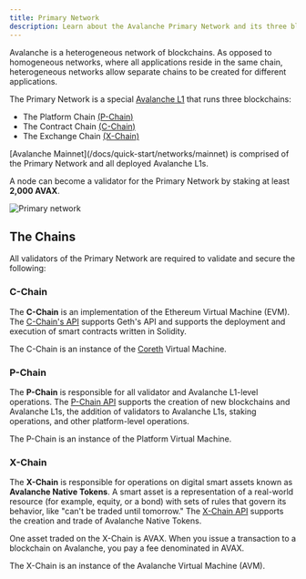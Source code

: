```yaml
---
title: Primary Network
description: Learn about the Avalanche Primary Network and its three blockchains.
---
```


Avalanche is a heterogeneous network of blockchains. As opposed to homogeneous networks, where all applications reside in the same chain, heterogeneous networks allow separate chains to be created for different applications.

The Primary Network is a special [Avalanche L1](/docs/quick-start/avalanche-l1s) that runs three blockchains:

- The Platform Chain [(P-Chain)](/learn/primary-network#p-chain)
- The Contract Chain [(C-Chain)](/learn/primary-network#c-chain)
- The Exchange Chain [(X-Chain)](/learn/primary-network#x-chain)

<Callout title="Note">
[Avalanche Mainnet](/docs/quick-start/networks/mainnet) is comprised of the Primary Network and all deployed Avalanche L1s.
</Callout>

A node can become a validator for the Primary Network by staking at least **2,000 AVAX**.

![Primary network](/images/primary-network1.png)

## The Chains

All validators of the Primary Network are required to validate and secure the following:

### C-Chain

The **C-Chain** is an implementation of the Ethereum Virtual Machine (EVM). The [C-Chain's API](/docs/api-reference/c-chain/api) supports Geth's API and supports the deployment and execution of smart contracts written in Solidity.

The C-Chain is an instance of the [Coreth](https://github.com/ava-labs/coreth) Virtual Machine.

### P-Chain

The **P-Chain** is responsible for all validator and Avalanche L1-level operations. The [P-Chain API](/docs/api-reference/p-chain/api) supports the creation of new blockchains and Avalanche L1s, the addition of validators to Avalanche L1s, staking operations, and other platform-level operations.

The P-Chain is an instance of the Platform Virtual Machine.

### X-Chain

The **X-Chain** is responsible for operations on digital smart assets known as **Avalanche Native Tokens**. A smart asset is a representation of a real-world resource (for example, equity, or a bond) with sets of rules that govern its behavior, like "can't be traded until tomorrow." The [X-Chain API](/docs/api-reference/x-chain/api) supports the creation and trade of Avalanche Native Tokens.

One asset traded on the X-Chain is AVAX. When you issue a transaction to a blockchain on Avalanche, you pay a fee denominated in AVAX.

The X-Chain is an instance of the Avalanche Virtual Machine (AVM).
